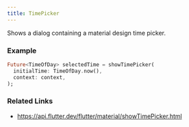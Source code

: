 ```yaml
---
title: TimePicker
---
```


Shows a dialog containing a material design time picker.

### Example

```dart liveslice=TimePicker height=400px
Future<TimeOfDay> selectedTime = showTimePicker(
  initialTime: TimeOfDay.now(),
  context: context,
);
```


### Related Links
- https://api.flutter.dev/flutter/material/showTimePicker.html
